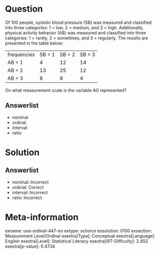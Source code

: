 Question
========

Of 100 people, systolic blood pressure (SB) was measured and 
classified into three categories: 1 = low, 2 = medium, and 3 = high. 
Additionally, physical activity behavior (AB) was measured and 
classified into three categories: 1 = rarely, 2 = sometimes, and 
3 = regularly. The results are presented in the table below:


  ------------- -------- -------- --------
  frequencies   SB = 1   SB = 2   SB = 3
  AB = 1        4        12       14
  AB = 2        13       25       12
  AB = 3        8        8        4
  ------------- -------- -------- --------

On what measurement scale is the variable AG represented?

Answerlist
----------

* nominal
* ordinal
* interval
* ratio

Solution
========

Answerlist
----------

* nominal: Incorrect
* ordinal: Correct
* interval: Incorrect
* ratio: Incorrect

Meta-information
================
exname: uva-ordinal-447-en
extype: schoice
exsolution: 0100
exsection: Measurement Level/Ordinal
exextra[Type]: Conceptual
exextra[Language]: English
exextra[Level]: Statistical Literacy
exextra[IRT-Difficulty]: 2.452
exextra[p-value]: 0.4734
